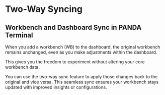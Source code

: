 # Two-Way Syncing

## Workbench and Dashboard Sync in PANDA Terminal

When you add a workbench (WB) to the dashboard, the original workbench remains unchanged, even as you make adjustments within the dashboard.

This gives you the freedom to experiment without altering your core workbench data.

You can use the two-way sync feature to apply those changes back to the original and vice versa. This seamless sync ensures your workbench stays updated with improved insights or configurations.
